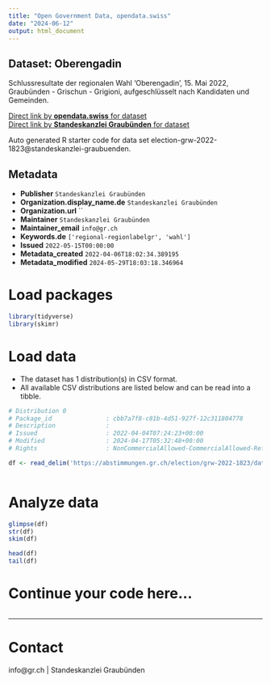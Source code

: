 ```yaml
---
title: "Open Government Data, opendata.swiss"
date: "2024-06-12"
output: html_document
---
```


## Dataset: Oberengadin

Schlussresultate der regionalen Wahl 'Oberengadin', 15. Mai 2022, Graubünden - Grischun - Grigioni, aufgeschlüsselt nach Kandidaten und Gemeinden.

[Direct link by **opendata.swiss** for dataset](https://opendata.swiss/de/dataset/oberengadin)<br>
[Direct link by **Standeskanzlei Graubünden** for dataset](https://abstimmungen.gr.ch/election/grw-2022-1823/data)

Auto generated R starter code for data set election-grw-2022-1823@standeskanzlei-graubuenden.

## Metadata

- **Publisher** `Standeskanzlei Graubünden`
- **Organization.display_name.de** `Standeskanzlei Graubünden`
- **Organization.url** ``
- **Maintainer** `Standeskanzlei Graubünden`
- **Maintainer_email** `info@gr.ch`
- **Keywords.de** `['regional-regionlabelgr', 'wahl']`
- **Issued** `2022-05-15T00:00:00`
- **Metadata_created** `2022-04-06T18:02:34.389195`
- **Metadata_modified** `2024-05-29T18:03:18.346964`


# Load packages

```r

library(tidyverse)
library(skimr)

```

# Load data

-   The dataset has 1 distribution(s) in CSV format.
-   All available CSV distributions are listed below and can be read into a tibble.

```r

# Distribution 0
# Package_id               : cbb7a7f8-c81b-4d51-927f-12c311804778
# Description              : 
# Issued                   : 2022-04-04T07:24:23+00:00
# Modified                 : 2024-04-17T05:32:48+00:00
# Rights                   : NonCommercialAllowed-CommercialAllowed-ReferenceRequired

df <- read_delim('https://abstimmungen.gr.ch/election/grw-2022-1823/data-csv')



```

# Analyze data

```r

glimpse(df)
str(df)
skim(df)

head(df)
tail(df)

```

# Continue your code here...

```r

```

------------------------------------------------------------------------

# Contact

info@gr.ch | Standeskanzlei Graubünden
